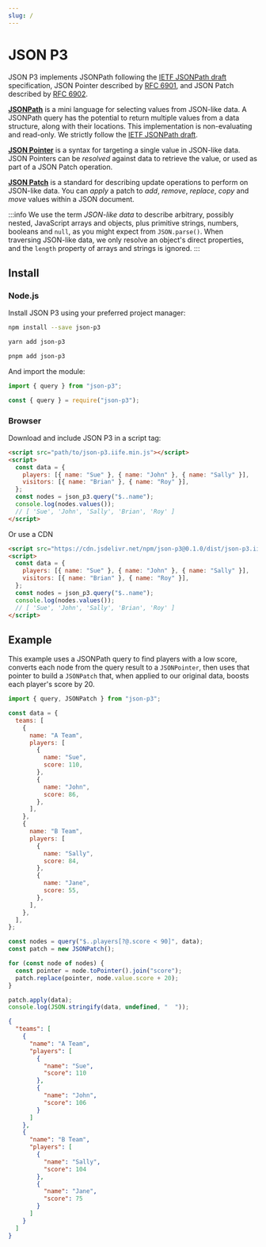 ```yaml
---
slug: /
---
```



# JSON P3

JSON P3 implements JSONPath following the [IETF JSONPath draft](https://datatracker.ietf.org/doc/html/draft-ietf-jsonpath-base-20) specification, JSON Pointer described by [RFC 6901](https://datatracker.ietf.org/doc/html/rfc6901), and JSON Patch described by [RFC 6902](https://datatracker.ietf.org/doc/html/rfc6902).

**[JSONPath](./quick-start.md#jsonpath)** is a mini language for selecting values from JSON-like data. A JSONPath query has the potential to return multiple values from a data structure, along with their locations. This implementation is non-evaluating and read-only. We strictly follow the [IETF JSONPath draft](https://datatracker.ietf.org/doc/html/draft-ietf-jsonpath-base-20).

**[JSON Pointer](./quick-start.md#json-pointer)** is a syntax for targeting a single value in JSON-like data. JSON Pointers can be _resolved_ against data to retrieve the value, or used as part of a JSON Patch operation.

**[JSON Patch](./quick-start.md#json-patch)** is a standard for describing update operations to perform on JSON-like data. You can _apply_ a patch to _add_, _remove_, _replace_, _copy_ and _move_ values within a JSON document.

:::info
We use the term _JSON-like data_ to describe arbitrary, possibly nested, JavaScript arrays and objects, plus primitive strings, numbers, booleans and `null`, as you might expect from `JSON.parse()`. When traversing JSON-like data, we only resolve an object's direct properties, and the `length` property of arrays and strings is ignored.
:::

## Install

### Node.js

Install JSON P3 using your preferred project manager:

<Tabs groupId="js-package">
<TabItem value="npm" label="npm">

```bash
npm install --save json-p3
```

</TabItem>
<TabItem value="yarn" label="yarn">

```bash
yarn add json-p3
```

</TabItem>
<TabItem value="pnpm" label="pnpm">

```bash
pnpm add json-p3
```

</TabItem>
</Tabs>

And import the module:

<Tabs groupId="js-modules">
<TabItem value="esm" label="ESM">

```js
import { query } from "json-p3";
```

</TabItem>
<TabItem value="cjs" label="CJS">

```js
const { query } = require("json-p3");
```

</TabItem>
</Tabs>

### Browser

Download and include JSON P3 in a script tag:

```html
<script src="path/to/json-p3.iife.min.js"></script>
<script>
  const data = {
    players: [{ name: "Sue" }, { name: "John" }, { name: "Sally" }],
    visitors: [{ name: "Brian" }, { name: "Roy" }],
  };
  const nodes = json_p3.query("$..name");
  console.log(nodes.values());
  // [ 'Sue', 'John', 'Sally', 'Brian', 'Roy' ]
</script>
```

Or use a CDN

```html
<script src="https://cdn.jsdelivr.net/npm/json-p3@0.1.0/dist/json-p3.iife.min.js"></script>
<script>
  const data = {
    players: [{ name: "Sue" }, { name: "John" }, { name: "Sally" }],
    visitors: [{ name: "Brian" }, { name: "Roy" }],
  };
  const nodes = json_p3.query("$..name");
  console.log(nodes.values());
  // [ 'Sue', 'John', 'Sally', 'Brian', 'Roy' ]
</script>
```

## Example

This example uses a JSONPath query to find players with a low score, converts each node from the query result to a `JSONPointer`, then uses that pointer to build a `JSONPatch` that, when applied to our original data, boosts each player's score by 20.

```javascript
import { query, JSONPatch } from "json-p3";

const data = {
  teams: [
    {
      name: "A Team",
      players: [
        {
          name: "Sue",
          score: 110,
        },
        {
          name: "John",
          score: 86,
        },
      ],
    },
    {
      name: "B Team",
      players: [
        {
          name: "Sally",
          score: 84,
        },
        {
          name: "Jane",
          score: 55,
        },
      ],
    },
  ],
};

const nodes = query("$..players[?@.score < 90]", data);
const patch = new JSONPatch();

for (const node of nodes) {
  const pointer = node.toPointer().join("score");
  patch.replace(pointer, node.value.score + 20);
}

patch.apply(data);
console.log(JSON.stringify(data, undefined, "  "));
```

```json title="output"
{
  "teams": [
    {
      "name": "A Team",
      "players": [
        {
          "name": "Sue",
          "score": 110
        },
        {
          "name": "John",
          "score": 106
        }
      ]
    },
    {
      "name": "B Team",
      "players": [
        {
          "name": "Sally",
          "score": 104
        },
        {
          "name": "Jane",
          "score": 75
        }
      ]
    }
  ]
}
```
